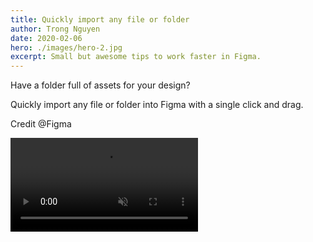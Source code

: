 ```yaml
---
title: Quickly import any file or folder
author: Trong Nguyen
date: 2020-02-06
hero: ./images/hero-2.jpg
excerpt: Small but awesome tips to work faster in Figma.
---
```


<div class="Grid Col2">
<p>

Have a folder full of assets for your design?

Quickly import any file or folder into Figma with a single click and drag.

Credit @Figma

</p>

<div class="video">
  <video autoplay loop muted playsinline src="https://video.twimg.com/ext_tw_video/1189682266756329472/pu/vid/1280x720/xJbky6iB2R6nTv2m.mp4"></video>
</div>
</div>